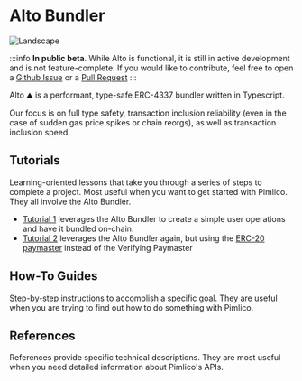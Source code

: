 # Alto Bundler

![Landscape](https://i.imgur.com/qgVAdjN.png)

:::info
**In public beta**.
While Alto is functional, it is still in active development and is not feature-complete. If you would like to contribute, feel free to open a [Github Issue](https://github.com/pimlicolabs/alto/issues) or a [Pull Request](https://github.com/pimlicolabs/alto/pulls)
:::

Alto ⛰️ is a performant, type-safe ERC-4337 bundler written in Typescript.

Our focus is on full type safety, transaction inclusion reliability (even in the case of sudden gas price spikes or chain reorgs), as well as transaction inclusion speed.

## Tutorials

Learning-oriented lessons that take you through a series of steps to complete a project. Most useful when you want to get started with Pimlico. They all involve the Alto Bundler. 

- [Tutorial 1](/permissionless/tutorial/tutorial-1) leverages the Alto Bundler to create a simple user operations and have it bundled on-chain.
- [Tutorial 2](/permissionless/tutorial/tutorial-2) leverages the Alto Bundler again, but using the [ERC-20 paymaster](/paymaster/erc20-paymaster) instead of the Verifying Paymaster

## How-To Guides

Step-by-step instructions to accomplish a specific goal. They are useful when you are trying to find out how to do something with Pimlico.

## References

References provide specific technical descriptions. They are most useful when you need detailed information about Pimlico's APIs.